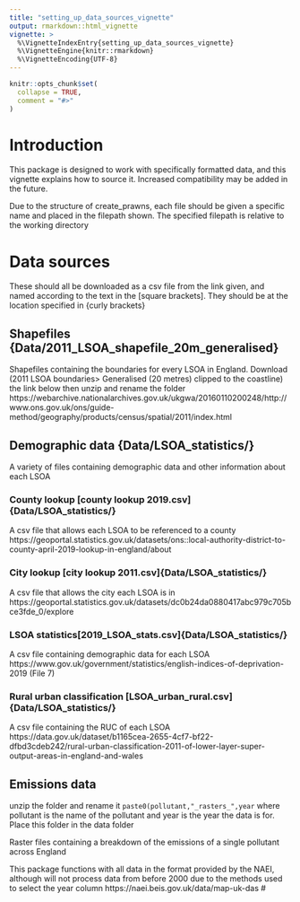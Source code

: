```yaml
---
title: "setting_up_data_sources_vignette"
output: rmarkdown::html_vignette
vignette: >
  %\VignetteIndexEntry{setting_up_data_sources_vignette}
  %\VignetteEngine{knitr::rmarkdown}
  %\VignetteEncoding{UTF-8}
---
```


```r
knitr::opts_chunk$set(
  collapse = TRUE,
  comment = "#>"
)
```
# Introduction
This package is designed to work with specifically formatted data, and this vignette explains how to source it. Increased compatibility may be added in the future.

Due to the structure of create_prawns, each file should be given a specific name and placed in the filepath shown. The specified filepath is relative to the working directory

# Data sources
These should all be downloaded as a csv file from the link given, and named according to the text in the [square brackets]. They should be at the location specified in {curly brackets}

## Shapefiles {Data/2011_LSOA_shapefile_20m_generalised}
Shapefiles containing the boundaries for every LSOA in England. 
Download (2011 LSOA boundaries> Generalised (20 metres) clipped to the coastline) the link below then unzip and rename the folder https://webarchive.nationalarchives.gov.uk/ukgwa/20160110200248/http://www.ons.gov.uk/ons/guide-method/geography/products/census/spatial/2011/index.html

## Demographic data {Data/LSOA_statistics/}
A variety of files containing demographic data and other information about each LSOA

### County lookup [county lookup 2019.csv]{Data/LSOA_statistics/}
A csv file that allows each LSOA to be referenced to a county
https://geoportal.statistics.gov.uk/datasets/ons::local-authority-district-to-county-april-2019-lookup-in-england/about

### City lookup [city lookup 2011.csv]{Data/LSOA_statistics/}
A csv file that allows the city each LSOA is in
https://geoportal.statistics.gov.uk/datasets/dc0b24da0880417abc979c705bce3fde_0/explore

### LSOA statistics[2019_LSOA_stats.csv]{Data/LSOA_statistics/}
A csv file containing demographic data for each LSOA
https://www.gov.uk/government/statistics/english-indices-of-deprivation-2019 (File 7)

### Rural urban classification [LSOA_urban_rural.csv]{Data/LSOA_statistics/}
A csv file containing the RUC of each LSOA
https://data.gov.uk/dataset/b1165cea-2655-4cf7-bf22-dfbd3cdeb242/rural-urban-classification-2011-of-lower-layer-super-output-areas-in-england-and-wales

## Emissions data 
unzip the folder and rename it  ``paste0(pollutant,"_rasters_",year`` where pollutant is the name of the pollutant and year is the year the data is for. Place this folder in the data folder

Raster files containing a breakdown of the emissions of a single pollutant across England

This package functions with all data in the format provided by the NAEI, although will not process data from before 2000 due to the methods used to select the year column
https://naei.beis.gov.uk/data/map-uk-das
#

